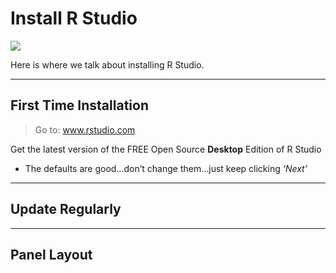 # Install R Studio

![](images/rstudiosticker.png)

Here is where we talk about installing R Studio.

-----------

## First Time Installation

> Go to: [www.rstudio.com](http://www.rstudio.com) 

Get the latest version of the FREE Open Source **Desktop** Edition of R Studio

* The defaults are good...don't change them...just keep clicking *'Next'*

-----------

## Update Regularly


-----------

## Panel Layout

